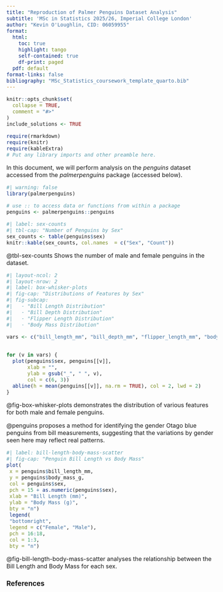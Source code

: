 ```yaml
---
title: "Reproduction of Palmer Penguins Dataset Analysis"
subtitle: 'MSc in Statistics 2025/26, Imperial College London'
author: "Kevin O'Loughlin, CID: 06059955"
format:
  html:
    toc: true
    highlight: tango
    self-contained: true
    df-print: paged
  pdf: default
format-links: false
bibliography: "MSc_Statistics_coursework_template_quarto.bib" 
---
```


<style type="text/css">
h1{
  font-size: 24pt;
}
h2{
  font-size: 18pt;
}
body{
  font-size: 12pt;
}
</style>

```r
knitr::opts_chunk$set(
  collapse = TRUE,
  comment = "#>"
)
include_solutions <- TRUE
```
```r
require(rmarkdown)
require(knitr)
require(kableExtra)
# Put any library imports and other preamble here.
```


In this document, we will perform analysis on the _penguins_ dataset accessed from the _palmerpenguins_ package (accessed below).


```r
#| warning: false
library(palmerpenguins)

# use :: to access data or functions from within a package 
penguins <- palmerpenguins::penguins
```

```r
#| label: sex-counts
#| tbl-cap: "Number of Penguins by Sex"
sex_counts <- table(penguins$sex)
knitr::kable(sex_counts, col.names  = c("Sex", "Count"))
```

@tbl-sex-counts Shows the number of male and female penguins in the dataset.


```r
#| layout-ncol: 2
#| layout-nrow: 2
#| label: box-whisker-plots
#| fig-cap: "Distributions of Features by Sex"
#| fig-subcap: 
#|   - "Bill Length Distribution"
#|   - "Bill Depth Distribution"
#|   - "Flipper Length Distribution"
#|   - "Body Mass Distribution"

vars <- c("bill_length_mm", "bill_depth_mm", "flipper_length_mm", "body_mass_g")


for (v in vars) {
  plot(penguins$sex, penguins[[v]],
       xlab = "",
       ylab = gsub("_", " ", v),
       col = c(6, 3))
  abline(h = mean(penguins[[v]], na.rm = TRUE), col = 2, lwd = 2)
}
```

@fig-box-whisker-plots demonstrates the distribution of various features for both male and female penguins.

@penguins proposes a method for identifying the gender Otago blue penguins from bill measurements, suggesting that the variations by gender seen here may reflect real patterns.

```r
#| label: bill-length-body-mass-scatter
#| fig-cap: "Penguin Bill Length vs Body Mass"
plot(
 x = penguins$bill_length_mm,
 y = penguins$body_mass_g,
 col = penguins$sex,
 pch = 15 + as.numeric(penguins$sex),
 xlab = "Bill Length (mm)",
 ylab = "Body Mass (g)",
 bty = "n")
 legend(
 "bottomright",
 legend = c("Female", "Male"),
 pch = 16:18,
 col = 1:3,
 bty = "n")
```

@fig-bill-length-body-mass-scatter analyses the relationship between the Bill Length and Body Mass for each sex.



### References

::: {#refs}
:::